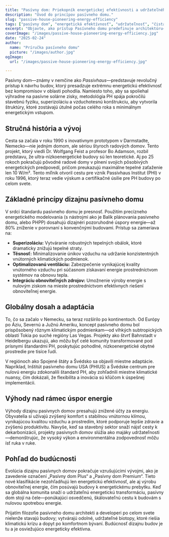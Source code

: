 ```yaml
---
title: "Pasívny dom: Priekopník energetickej efektívnosti a udržateľného pohodlia"
description: "Úvod do princípov pasívneho domu."
slug: "passive-house-pioneering-energy-efficiency"
tags: ["pasívny dom", "energetická efektívnosť", "udržateľnosť", "čistá nula"]
excerpt: "Objavte, ako prístup Pasívneho domu predefinuje architektúru—poskytuje vynikajúce vnútorné pohodlie, drasticky zníženú spotrebu energie a významné zníženie emisií uhlíka, bez ohľadu na typ budovy alebo klímu."
coverImage: "/images/passive-house-pioneering-energy-efficiency.jpg"
date: "2025-02-24"
author:
  name: "Príručka pasívneho domu"
  picture: "/images/author.jpg"
ogImage:
  url: "/images/passive-house-pioneering-energy-efficiency.jpg"

---
```

Pasívny dom—známy v nemčine ako *Passivhaus*—predstavuje revolučný prístup k návrhu budov, ktorý presadzuje extrémnu energetickú efektívnosť bez kompromisov v oblasti pohodlia. Namiesto toho, aby sa spoliehal výhradne na pasívne solárne zisky, metodológia PH spája pokročilú stavebnú fyziku, superizoláciu a vzduchotesnú konštrukciu, aby vytvorila štruktúry, ktoré zostávajú útulné počas celého roka s minimálnym energetickým vstupom.

## Stručná história a vývoj

Cesta sa začala v roku 1990 s inovatívnym prototypom v Darmstadte, Nemecko—nie jedným domom, ale sériou štyroch radových domov. Tento projekt, ktorý viedli Dr. Wolfgang Feist a profesor Bo Adamson, rozbil predstavu, že ultra-nízkoenergetické budovy sú len teoretické. Aj po 25 rokoch pokračujú pôvodné radové domy v plnení svojich pôsobivých energetických predpovedí, pričom preukazujú maximálne tepelné zaťaženie len 10 W/m². Tento míľnik otvoril cestu pre vznik Passivhaus Institut (PHI) v roku 1996, ktorý teraz vedie výskum a certifikačné úsilie pre PH budovy po celom svete.
## Základné princípy dizajnu pasívneho domu

V srdci štandardu pasívneho domu je presnosť. Použitím precízneho energetického modelovania (s nástrojmi ako je Balík plánovania pasívneho domu, alebo PHPP) dosahujú dizajnéri pozoruhodné úspory energie—až 80% zníženie v porovnaní s konvenčnými budovami. Prístup sa zameriava na:
- **Superizoláciu:** Vytváranie robustných tepelných obálok, ktoré dramaticky znižujú tepelné straty.
- **Těsnosť:** Minimalizovanie únikov vzduchu na udržanie konzistentných vnútorných klimatických podmienok.
- **Optimalizovanú ventiláciu:** Zabezpečenie vynikajúcej kvality vnútorného vzduchu pri súčasnom získavaní energie prostredníctvom systémov na obnovu tepla.
- **Integráciu obnoviteľných zdrojov:** Umožnenie výroby energie s nulovým ziskom na mieste prostredníctvom efektívnych riešení obnoviteľnej energie.

## Globálny dosah a adaptácia

To, čo sa začalo v Nemecku, sa teraz rozšírilo po kontinentoch. Od Európy po Áziu, Severnú a Južnú Ameriku, koncept pasívneho domu bol prispôsobený rôznym klimatickým podmienkam—od vlhkých subtropických oblastí Tokia po suché regióny Las Vegas. Projekty ako štvrť Bahnstadt v Heidelbergu ukazujú, ako môžu byť celé komunity transformované pod prísnymi štandardmi PH, poskytujúc pohodlné, nízkoenergetické obytné prostredie pre tisíce ľudí.

V regiónoch ako Spojené štáty a Švédsko sa objavili miestne adaptácie. Napríklad, Inštitút pasívneho domu USA (PHIUS) a Švédske centrum pre nulovú energiu zdokonalili štandard PH, aby zohľadnili miestne klimatické nuansy, čím dokázali, že flexibilita a inovácia sú kľúčom k úspešnej implementácii.
## Výhody nad rámec úspor energie

Výhody dizajnu pasívnych domov presahujú znížené účty za energiu. Obyvatelia si užívajú zvýšený komfort s stabilnou vnútornou klímou, vynikajúcou kvalitou vzduchu a prostredím, ktoré podporuje lepšie zdravie a zvýšenú produktivitu. Navyše, keď sa stavebný sektor snaží nájsť cesty k dekarbonizácii, projekty pasívnych domov slúžia ako majáky udržateľnosti—demonštrujúc, že vysoký výkon a environmentálna zodpovednosť môžu ísť ruka v ruke.

## Pohľad do budúcnosti

Evolúcia dizajnu pasívnych domov pokračuje vzrušujúcimi vývojmi, ako je zavedenie označení „Pasívny dom Plus“ a „Pasívny dom Premium“. Tieto nové klasifikácie nezohľadňujú len energetickú efektívnosť, ale aj výrobu obnoviteľnej energie, čím posúvajú budovy k energetickému prebytku. Keď sa globálna komunita snaží o udržateľnú energetickú transformáciu, pasívny dom stojí na čele—ponúkajúci osvedčenú, škálovateľnú cestu k budovám s nulovou spotrebou energie.

Prijatím filozofie pasívneho domu architekti a developeri po celom svete nielenže stavajú budovy; vytvárajú odolné, udržateľné biotopy, ktoré riešia klimatickú krízu a dopyt po komfortnom bývaní. Budúcnosť dizajnu budov je tu a je osviežujúco energeticky efektívna.
